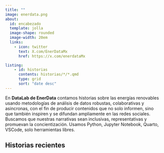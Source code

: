 ```yaml
---
title: ""
image: enerdata.png
about: 
  id: encabezado
  template: jolla
  image-shape: rounded
  image-width: 20em
  links: 
    - icon: twitter
      text: X.com/EnerDataMx
      href: https://x.com/enerdataMx

listing:
    - id: historias
      contents: historias/*/*.qmd
      type: grid
      sort: "date desc"
---
```


:::{#encabezado}
En **DataLab de EnerData** contamos historias sobre las energías renovables usando metodologías de análisis de datos robustas, colaborativas y asincronas, con el fin de producir contenidos que no solo informen, sino que también inspiren y se difundan ampliamente en las redes sociales. Buscamos que nuestras narrativas sean inclusivas, representativas y promuevan la concientización. Usamos Python, Jupyter Notebook, Quarto, VSCode, solo herramientas libres.
:::

## Historias recientes
::: {#historias}
:::
